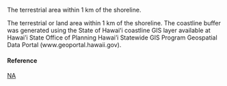 The terrestrial area within 1 km of the shoreline.

The terrestrial or land area within 1 km of the shoreline. The coastline buffer was generated using the State of Hawaiʻi coastline GIS layer available at Hawai’i State Office of Planning Hawai’i Statewide GIS Program Geospatial Data Portal (www.geoportal.hawaii.gov).

#### Reference

[NA](http://geoportal.hawaii.gov/datasets/marine-managed-areas-dar?geometry=-165.4%2C19.079%2C-149.745%2C22.671)